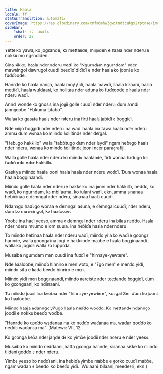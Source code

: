```yaml
---
title: Haala
locale: ff
statusTranslation: automatic
coverImage: https://res.cloudinary.com/xmfm6mhw3gwctndtcubgx2rptnae/image/upload/v1740468922/small_cover_tratado_de_psicologia_revolucionaria_a4c0dca4e0.webp
sidebar:
    label: 22. Haala
    order: 22
---
```

Yette ko yawa, ko jogitanɗe, ko mettande, miijoɗen e haala nder nderu e nokku mo ngendiɗen.

Sina sikke, haala nder nderu waɗi ko "Ngurndam ngurndam" nder mawningol dawrugol cuuɗi beeɗiɗiɗiɗiɗi e nder haala ko jooni e ko fuɗɗoode.

Hannde ko haala nanga, haala moƴƴiɗi, haala mawɗi, haala kisaani, haala mettiɗi, haala wuldaani, ko hollitaa nder aduna ko fuɗɗoode e haala nder nderu waɗi.

Anndi wonde ko gnosis ina jogii golle cuuɗi nder nderu; ɗum anndi janngooɓe "Hukuma tataɓo".

Walaa ko gasata haala nder nderu ina firti haala jaɓiɗi e ɓoggiɗi.

Nde miijo ɓoggiɗi nder nderu ina waɗi haala ina tawa haala nder nderu; amma ɗum wonaa ko miinɗo hollitinde nder dergal.

"Heɓugo hakkillo" walla "taɓɓitugo ɗum nder leydi" ngam heɓugo haala nder nderu, wonaa ko minɗo hollitinde jooni nder paragrafiji.

Walla golle haala nder nderu ko miinɗo haalande, firti wonaa haɗugo ko fuɗɗoode nder hakkillo.

Gaskiya miinɗo haala jooni haala haala nder nderu woɗɗi. Ɗum wonaa haala haala ɓogginaandi.

Miinɗo golle haala nder nderu e hakke ko ina jooni nder hakkillo, neɗɗo, ko waɗi, ko ngurndam, ko mbi'aama, ko fulani waɗi, ekn, amma sinanaa heɓiɗinaa e ɗemngal nder nderu, sinanaa haala cuuɗi.

Ndanngo haɗugo wonaa e ɗemngal aduna, e ɗemngal cuuɗi, nder nderu, ɗum ko mawningol, ko haalooɓe.

Yooɓe ina haɗi yeeso, amma e ɗemngal nder nderu ina ɓilaa neɗɗo. Haala nder nderu muumo e jom suura, ina heɓiɗa haala nder nderu.

To miinɗo heɓinaa haala nder nderu waɗi, miinɗo yi'a ko waɗi e goonga hannde, walla goonga ina jogii e hakkunde maɓɓe e haala ɓogginaandi, walla ko jogiɗa walla ko luppoɗa.

Musaiba ngurndam men cuuɗi ina fuɗɗi e "hinnaye-yewtere".

Nde haalooɓe, miinɗo hinniro e men woto, e "Ego men" e menɗo yiɗi, miinɗo sifa e haɗa ɓeeɗo hinniro e men.

Miinɗo yiɗi men ɓogginaandi, miinɗo narciste nder teeɗanɗe ɓoggiɗi, ɗum ko goongaani, ko ndimaani.

To miinɗo jooni ina keɓtaa nder "hinnaye-yewtere", kuugal Ser, ɗum ko jooni ko haalooɓe.

Miinɗo haaja ndanngo yi'ugo haala neɗɗo woɗɗo. Ko mettande ndanngo jooɗii e nokku ɓeeɗo woɗɓe.

"Hannde ko goɗɗo waɗanaa ma ko neɗɗo waɗanaa ma, waɗan goɗɗo ko neɗɗo waɗanaa ma". (Matewo: VII, 12)

Ko goonga keɓa nder jaŋde ɗe ko yimɓe jooɗii nder nderu e nder yeeso.

Musaiba ko miinɗo neɗɗaani, hatta goonga hannde, sinanaa sikke ko miinɗo tiiɗani goɗɗo e nder nderu.

Yimɓe yeeso ko neɗɗaani, ina heɓiɗa yimɓe maɓɓe e gorko cuuɗi maɓɓe, ngam waɗan e ɓeeɗo, ko ɓeeɗo yiɗi. (Wulaani, ɓilaani, meedeeri, ekn.)

